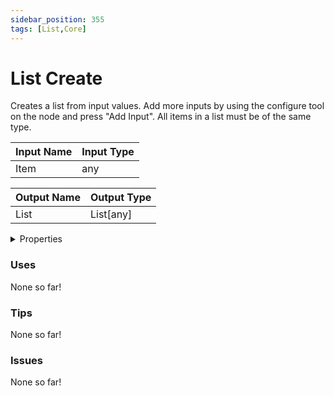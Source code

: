 ```yaml
---
sidebar_position: 355
tags: [List,Core]
---
```


# List Create

Creates a list from input values. Add more inputs by using the configure tool on the node and press "Add Input". All items in a list must be of the same type.




<EsbSvg />

| Input Name | Input Type |
|-----------|-----------|
| Item | any |

| Output Name | Output Type |
|-----------|-----------|
| List | List[any] |


<details>
  <summary>Properties</summary>
  <div>
    <div>
    <table>
      <thead>
        <tr>
          <th>Is beta required?</th>
          <th>❌</th>
        </tr>
        <tr>
          <th>Is this chip a trolling risk?</th>
          <th>❌</th>
        </tr>
        <tr>
          <th>Chip UUID</th>
          <th>542d3256-0d51-4c33-a2a1-fbc44b7e1f07</th>
        </tr>
      </thead>
    </table>
    </div>
  </div>
</details>

### Uses

None so far!

### Tips

None so far!

### Issues

None so far!